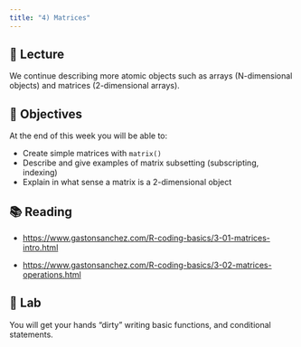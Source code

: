 ```yaml
---
title: "4) Matrices"
---
```



## 📖 Lecture

We continue describing more atomic objects such as arrays (N-dimensional objects) and matrices (2-dimensional arrays).



## 🎯 Objectives

At the end of this week you will be able to:

- Create simple matrices with `matrix()`
- Describe and give examples of matrix subsetting (subscripting, indexing)
- Explain in what sense a matrix is a 2-dimensional object
 


## 📚 Reading

- <a href="https://www.gastonsanchez.com/R-coding-basics/3-01-matrices-intro.html" target="_blank">https://www.gastonsanchez.com/R-coding-basics/3-01-matrices-intro.html</a>

- <a href="https://www.gastonsanchez.com/R-coding-basics/3-02-matrices-operations.html" target="_blank">https://www.gastonsanchez.com/R-coding-basics/3-02-matrices-operations.html</a>



## 🔬 Lab

You will get your hands “dirty” writing basic functions, and conditional statements.




